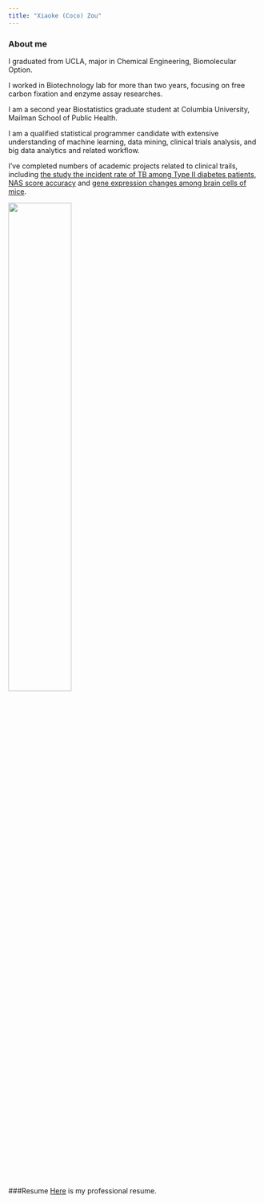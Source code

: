```yaml
---
title: "Xiaoke (Coco) Zou"
---
```


### About me


I graduated from UCLA, major in Chemical Engineering, Biomolecular Option. 

I worked in Biotechnology lab for more than two years, focusing on free carbon fixation and enzyme assay researches.

I am a second year Biostatistics graduate student at Columbia University, Mailman School of Public Health. 

I am a qualified statistical programmer candidate with extensive understanding of machine learning, data mining, clinical trials analysis, and big data analytics and related workflow.

I've completed numbers of academic projects related to clinical trails, including [the study the incident rate of TB among Type II diabetes patients](https://cocococozou.github.io/dmvstb.github.io/), [NAS score accuracy](NAS.html) and [gene expression changes among brain cells of mice](Mount_Sinai_Project.html). 

<img src="./images/me.png" style="width:50%">


###Resume
[Here](myresume.html) is my professional resume. 



